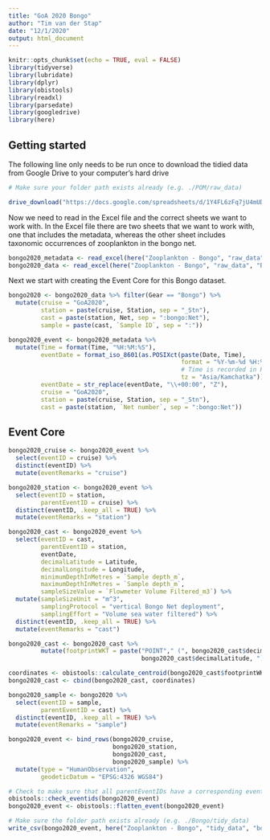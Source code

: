 ```yaml
---
title: "GoA 2020 Bongo"
author: "Tim van der Stap"
date: "12/1/2020"
output: html_document
---
```


```r
knitr::opts_chunk$set(echo = TRUE, eval = FALSE)
library(tidyverse)
library(lubridate)
library(dplyr)
library(obistools)
library(readxl)
library(parsedate)
library(googledrive)
library(here)
```

## Getting started

The following line only needs to be run once to download the tidied data from Google Drive to your computer's hard drive

```r
# Make sure your folder path exists already (e.g. ./POM/raw_data)

drive_download("https://docs.google.com/spreadsheets/d/1Y4FL6zFq7jU4mUD5k1HRaBj-XKhUTs6m/edit?usp=drive_web&ouid=110988987704080303629&rtpof=true", path = here("Zooplankton - Bongo", "raw_data", "Bongo.xlsx"))
```

Now we need to read in the Excel file and the correct sheets we want to work with. In the Excel file there are two sheets that we want to work with, one that includes the metadata, whereas the other sheet includes taxonomic occurrences of zooplankton in the bongo net. 

``` r
bongo2020_metadata <- read_excel(here("Zooplankton - Bongo", "raw_data", "Bongo.xlsx"), sheet = "Bongo metadata")
bongo2020_data <- read_excel(here("Zooplankton - Bongo", "raw_data", "Bongo.xlsx"), sheet = "Animal samples")
```

Next we start with creating the Event Core for this Bongo dataset. 

``` r
bongo2020 <- bongo2020_data %>% filter(Gear == "Bongo") %>%
  mutate(cruise = "GoA2020",
         station = paste(cruise, Station, sep = "_Stn"),
         cast = paste(station, Net, sep = ":bongo:Net"),
         sample = paste(cast, `Sample ID`, sep = ":"))

bongo2020_event <- bongo2020_metadata %>%
  mutate(Time = format(Time, "%H:%M:%S"),
         eventDate = format_iso_8601(as.POSIXct(paste(Date, Time), 
                                                format = "%Y-%m-%d %H:%M:%S",
                                                # Time is recorded in PDT, must ensure that timezone is correct
                                                tz = "Asia/Kamchatka")),
         eventDate = str_replace(eventDate, "\\+00:00", "Z"),
         cruise = "GoA2020",
         station = paste(cruise, Station, sep = "_Stn"),
         cast = paste(station, `Net number`, sep = ":bongo:Net"))
```

## Event Core

``` r
bongo2020_cruise <- bongo2020_event %>%
  select(eventID = cruise) %>%
  distinct(eventID) %>%
  mutate(eventRemarks = "cruise")

bongo2020_station <- bongo2020_event %>%
  select(eventID = station,
         parentEventID = cruise) %>%
  distinct(eventID, .keep_all = TRUE) %>%
  mutate(eventRemarks = "station")

bongo2020_cast <- bongo2020_event %>%
  select(eventID = cast,
         parentEventID = station,
         eventDate,
         decimalLatitude = Latitude,
         decimalLongitude = Longitude,
         minimumDepthInMetres = `Sample depth_m`,
         maximumDepthInMetres = `Sample depth_m`,
         sampleSizeValue = `Flowmeter Volume Filtered_m3`) %>%
  mutate(sampleSizeUnit = "m^3",
         samplingProtocol = "vertical Bongo Net deployment",
         samplingEffort = "Volume sea water filtered") %>%
  distinct(eventID, .keep_all = TRUE) %>%
  mutate(eventRemarks = "cast")

bongo2020_cast <- bongo2020_cast %>%
         mutate(footprintWKT = paste("POINT"," (", bongo2020_cast$decimalLongitude, " ", 
                                     bongo2020_cast$decimalLatitude, ")"))

coordinates <- obistools::calculate_centroid(bongo2020_cast$footprintWKT) %>% select(coordinateUncertaintyInMeters)
bongo2020_cast <- cbind(bongo2020_cast, coordinates)

bongo2020_sample <- bongo2020 %>%
  select(eventID = sample,
         parentEventID = cast) %>% 
  distinct(eventID, .keep_all = TRUE) %>% 
  mutate(eventRemarks = "sample")

bongo2020_event <- bind_rows(bongo2020_cruise,
                             bongo2020_station,
                             bongo2020_cast, 
                             bongo2020_sample) %>% 
  mutate(type = "HumanObservation",
         geodeticDatum = "EPSG:4326 WGS84")

# Check to make sure that all parentEventIDs have a corresponding eventID, and then flatten the data:
obistools::check_eventids(bongo2020_event)
bongo2020_event <- obistools::flatten_event(bongo2020_event)

# Make sure the folder path exists already (e.g. ./Bongo/tidy_data)
write_csv(bongo2020_event, here("Zooplankton - Bongo", "tidy_data", "bongo2020_event.csv"))
```